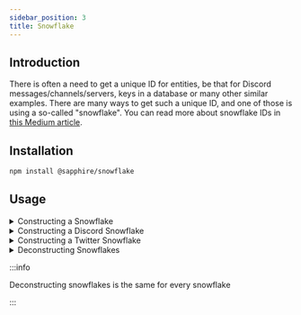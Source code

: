 ```yaml
---
sidebar_position: 3
title: Snowflake
---
```


## Introduction

There is often a need to get a unique ID for entities, be that for Discord messages/channels/servers, keys in a database
or many other similar examples. There are many ways to get such a unique ID, and one of those is using a so-called
"snowflake". You can read more about snowflake IDs in
[this Medium article](https://medium.com/better-programming/uuid-generation-snowflake-identifiers-unique-2aed8b1771bc).

## Installation

```bash npm2yarn2pnpm
npm install @sapphire/snowflake
```

## Usage

<details id="constructing">
<summary>Constructing a Snowflake</summary>

```typescript ts2esm2cjs
// Import the Snowflake class
import { Snowflake } from '@sapphire/snowflake';

// Define a custom epoch const epoch = new Date('2000-01-01T00:00:00.000Z');

// Create an instance of Snowflake const snowflake = new Snowflake(epoch);

// Generate a snowflake with the given epoch const uniqueId = snowflake.generate();

```
</details>

<details id="constructing-discord">
<summary>Constructing a Discord Snowflake</summary>

```typescript ts2esm2cjs
// Import the Snowflake class
import { DiscordSnowflake } from '@sapphire/snowflake';

// Generate a snowflake with Discord's epoch
const uniqueId = DiscordSnowflake.generate();
```

</details>

<details id="constructing-twitter">
<summary>Constructing a Twitter Snowflake</summary>

```typescript ts2esm2cjs
// Import the Snowflake class
import { TwitterSnowflake } from '@sapphire/snowflake';

// Generate a snowflake with Twitter's epoch
const uniqueId = TwitterSnowflake.generate();
```

</details>

<details id="deconstructing">
<summary>Deconstructing Snowflakes</summary>

```typescript ts2esm2cjs
// Import the Snowflake class
import { Snowflake } from '@sapphire/snowflake';

// Define a custom epoch
const epoch = new Date('2000-01-01T00:00:00.000Z');

// Create an instance of Snowflake
const snowflake = new Snowflake(epoch);

// Deconstruct a snowflake with the given epoch
const uniqueId = snowflake.deconstruct('3971046231244935168');
```
</details>

:::info

Deconstructing snowflakes is the same for every snowflake

:::
